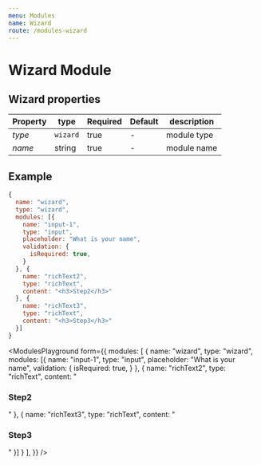 ```yaml
---
menu: Modules
name: Wizard
route: /modules-wizard
---
```


# Wizard Module

## Wizard properties

| Property     | type           | Required | Default | description |
| ------------ | -------------- | -------- | ------- | ----------- |
| *type*       | `wizard`       | true     | -       | module type |
| *name*       | string         | true     | -       | module name |


## Example
```jsx
{
  name: "wizard",
  type: "wizard",
  modules: [{
    name: "input-1",
    type: "input",
    placeholder: "What is your name",
    validation: {
      isRequired: true,
    }
  }, {
    name: "richText2",
    type: "richText",
    content: "<h3>Step2</h3>"
  }, {
    name: "richText3",
    type: "richText",
    content: "<h3>Step3</h3>"
  }]
}

```

<ModulesPlayground
  form={{
    modules: [
      {
        name: "wizard",
        type: "wizard",
        modules: [{
          name: "input-1",
          type: "input",
          placeholder: "What is your name",
          validation: {
            isRequired: true,
          }
        }, {
          name: "richText2",
          type: "richText",
          content: "<h3>Step2</h3>"
        }, {
          name: "richText3",
          type: "richText",
          content: "<h3>Step3</h3>"
        }]
      }
    ],
  }}
/>
